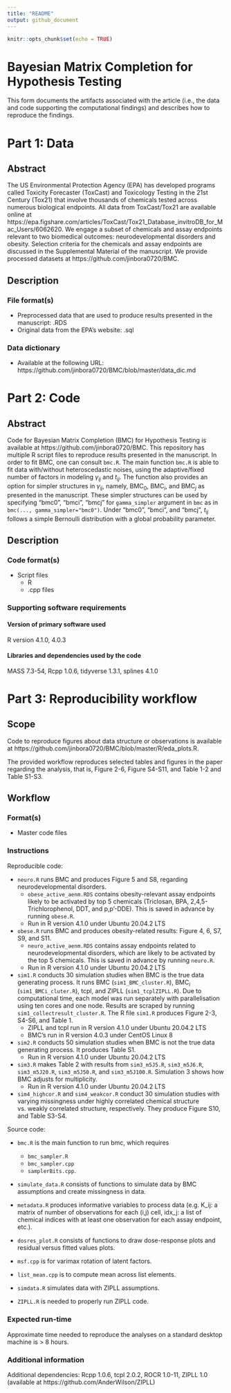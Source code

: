 ```yaml
---
title: "README"
output: github_document
---
```


```r
knitr::opts_chunk$set(echo = TRUE)
```

# Bayesian Matrix Completion for Hypothesis Testing

This form documents the artifacts associated with the article (i.e., the data and code supporting the computational findings) and describes how to reproduce the findings.

# Part 1: Data

## Abstract

The US Environmental Protection Agency (EPA) has developed programs called Toxicity Forecaster (ToxCast) and Toxicology Testing in the 21st Century (Tox21) that involve thousands of chemicals tested across numerous biological endpoints. All data from ToxCast/Tox21 are available online at https://epa.figshare.com/articles/ToxCast/Tox21_Database_invitroDB_for_Mac_Users/6062620. We engage a subset of chemicals and assay endpoints relevant to two biomedical outcomes: neurodevelopmental disorders and obesity. Selection criteria for the chemicals and assay endpoints are discussed in the Supplemental Material of the manuscript. We provide processed datasets at https://github.com/jinbora0720/BMC. 

## Description 

### File format(s)

- Preprocessed data that are used to produce results presented in the manuscript: .RDS
- Original data from the EPA's website: .sql

### Data dictionary

- Available at the following URL: https://github.com/jinbora0720/BMC/blob/master/data_dic.md

# Part 2: Code

## Abstract

Code for Bayesian Matrix Completion (BMC) for Hypothesis Testing is available at https://github.com/jinbora0720/BMC. This repository has multiple R script files to reproduce results presented in the manuscript. In order to fit BMC, one can consult `bmc.R`. The main function `bmc.R` is able to fit data with/without heteroscedastic noises, using the adaptive/fixed number of factors in modeling $\gamma_{ij}$ and $t_{ij}$. The function also provides an option for simpler structures in $\gamma_{ij}$, namely, BMC$_0$, BMC$_i$, and BMC$_j$ as presented in the manuscript. These simpler structures can be used by specifying "bmc0", "bmci", "bmcj" for `gamma_simpler` argument in `bmc` as in `bmc(..., gamma_simpler="bmc0")`. Under "bmc0", "bmci", and "bmcj", $t_{ij}$ follows a simple Bernoulli distribution with a global probability parameter. 

## Description

### Code format(s)

- Script files
    - R
    - .cpp files  

### Supporting software requirements

#### Version of primary software used

R version 4.1.0, 4.0.3

#### Libraries and dependencies used by the code
<!-- sessionInfo() -->
MASS 7.3-54, Rcpp 1.0.6, tidyverse 1.3.1, splines 4.1.0

# Part 3: Reproducibility workflow

## Scope

Code to reproduce figures about data structure or observations is available at https://github.com/jinbora0720/BMC/blob/master/R/eda_plots.R. 

The provided workflow reproduces selected tables and figures in the paper regarding the analysis, that is, Figure 2-6, Figure S4-S11, and Table 1-2 and Table S1-S3. 

## Workflow

### Format(s)

- Master code files

### Instructions

Reproducible code: 

* `neuro.R` runs BMC and produces Figure 5 and S8, regarding neurodevelopmental disorders. 
    - `obese_active_aenm.RDS` contains obesity-relevant assay endpoints likely to be activated by top 5 chemicals (Triclosan, BPA, 2,4,5-Trichlorophenol, DDT, and p,p'-DDE). This is saved in advance by running `obese.R`. 
    - Run in R version 4.1.0 under Ubuntu 20.04.2 LTS

* `obese.R` runs BMC and produces obesity-related results: Figure 4, 6, S7, S9, and S11. 
    - `neuro_active_aenm.RDS` contains assay endpoints related to neurodevelopmental disorders, which are likely to be activated by the top 5 chemicals. This is saved in advance by running `neuro.R`. 
    - Run in R version 4.1.0 under Ubuntu 20.04.2 LTS
    
* `sim1.R` conducts 30 simulation studies when BMC is the true data generating process. It runs BMC (`sim1_BMC_cluster.R`), BMC$_i$ (`sim1_BMCi_cluter.R`), tcpl, and ZIPLL (`sim1_tcplZIPLL.R`). Due to computational time, each model was run separately with parallelisation using ten cores and one node. Results are scraped by running `sim1_collectresult_cluster.R`. The R file `sim1.R` produces Figure 2-3, S4-S6, and Table 1. 
    - ZIPLL and tcpl run in R version 4.1.0 under Ubuntu 20.04.2 LTS
    - BMC's run in R version 4.0.3 under CentOS Linux 8
    
* `sim2.R` conducts 50 simulation studies when BMC is not the true data generating process. It produces Table S1. 
    - Run in R version 4.1.0 under Ubuntu 20.04.2 LTS
    
* `sim3.R` makes Table 2 with results from `sim3_m5J5.R`, `sim3_m5J6.R`, `sim3_m5J20.R`, `sim3_m5J50.R`, and `sim3_m5J100.R`. Simulation 3 shows how BMC adjusts for multiplicity. 
    - Run in R version 4.1.0 under Ubuntu 20.04.2 LTS
    
* `sim4_highcor.R` and `sim4_weakcor.R` conduct 30 simulation studies with varying missingness under highly correlated chemical structure vs. weakly correlated structure, respectively. They produce Figure S10, and Table S3-S4.
   
Source code: 

* `bmc.R` is the main function to run bmc, which requires 
    - `bmc_sampler.R`
    - `bmc_sampler.cpp` 
    - `samplerBits.cpp`. 
    
* `simulate_data.R` consists of functions to simulate data by BMC assumptions and create missingness in data. 

* `metadata.R` produces informative variables to process data (e.g. K_ij: a matrix of number of observations for each (i,j) cell, idx_j: a list of chemical indices with at least one observation for each assay endpoint, etc.). 

* `dosres_plot.R` consists of functions to draw dose-response plots and residual versus fitted values plots. 

* `msf.cpp` is for varimax rotation of latent factors. 

* `list_mean.cpp` is to compute mean across list elements. 

* `simdata.R` simulates data with ZIPLL assumptions. 

* `ZIPLL.R` is needed to properly run ZIPLL code. 


### Expected run-time

Approximate time needed to reproduce the analyses on a standard desktop machine is > 8 hours.

### Additional information 

Additional dependencies: 
Rcpp 1.0.6, tcpl 2.0.2, ROCR 1.0-11, ZIPLL 1.0 (available at https://github.com/AnderWilson/ZIPLL)

